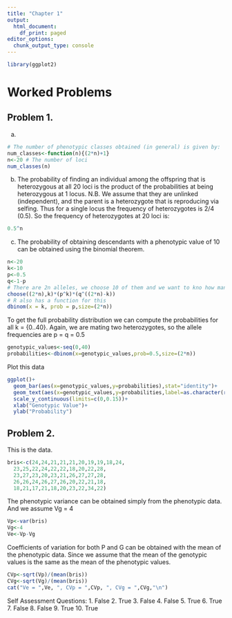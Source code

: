 ```yaml
---
title: "Chapter 1"
output:
  html_document:
    df_print: paged
editor_options: 
  chunk_output_type: console
---
```


```r
library(ggplot2)
```

# Worked Problems

## Problem 1.

a) 
```r
# The number of phenotypic classes obtained (in general) is given by:
num_classes<-function(n){(2*n)+1}
n<-20 # The number of loci
num_classes(n)
```
b) The probability of finding an individual among the offspring that is heterozygous at all 20 loci is the product of the probabilities at being heterozygous at 1 locus. N.B. We assume that they are unlinked (independent), and the parent is a heterozygote that is reproducing via selfing. Thus for a single locus the frequency of heterozygotes is 2/4 (0.5). So the frequency of heterozygotes at 20 loci is:
```r
0.5^n
```

c) The probability of obtaining descendants with a phenotypic value of 10 can be obtained using the binomial theorem.
```r
n<-20
k<-10
p<-0.5
q<-1-p
# There are 2n alleles, we choose 10 of them and we want to kno how many have k = 10. This can be obtained with:
choose((2*n),k)*(p^k)*(q^((2*n)-k))
# R also has a function for this
dbinom(x = k, prob = p,size=(2*n))
```

To get the full probability distribution we can compute the probabilities for all k = {0..40}. Again, we are mating two heterozygotes, so the allele frequencies are p = q = 0.5
```r
genotypic_values<-seq(0,40)
probabilities<-dbinom(x=genotypic_values,prob=0.5,size=(2*n))
```
Plot this data
```r
ggplot()+
  geom_bar(aes(x=genotypic_values,y=probabilities),stat="identity")+
  geom_text(aes(x=genotypic_values,y=probabilities,label=as.character(round(probabilities,5))),hjust=-0.1,vjust=0.5,angle=90)+
  scale_y_continuous(limits=c(0,0.15))+
  xlab("Genotypic Value")+
  ylab("Probability")
```



## Problem 2.
This is the data.
```r
bris<-c(24,24,21,21,21,20,19,19,18,24,
  23,25,22,24,22,22,18,20,22,28,
  23,27,23,20,23,21,26,27,27,28,
  26,26,24,26,27,26,20,22,21,18,
  18,21,17,21,18,20,23,22,34,22)
```

The phenotypic variance can be obtained simply from the phenotypic data. And we assume Vg = 4
```r
Vp<-var(bris)
Vg<-4
Ve<-Vp-Vg
```

Coefficients of variation for both P and G can be obtained with the mean  of the phenotypic data. Since we assume that the mean of the genotypic values is the same as the mean of the phenotypic values.
```r
CVp<-sqrt(Vp)/(mean(bris))
CVg<-sqrt(Vg)/(mean(bris))
cat("Ve = ",Ve, ", CVp = ",CVp, ", CVg = ",CVg,"\n")
```

Self Assessment Questions:
1. False
2. True
3. False
4. False
5. True
6. True
7. False
8. False
9. True
10. True
